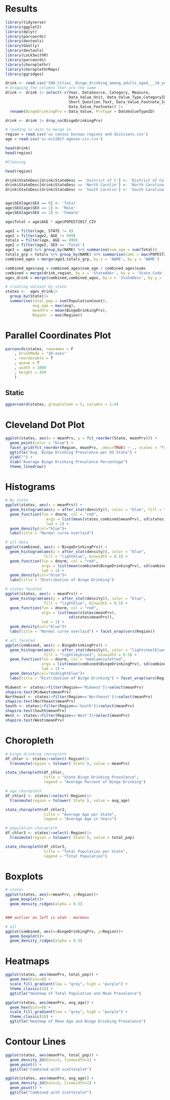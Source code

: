 # Results

```r
library(tidyverse)
library(ggplot2)
library(dplyr)
library(parcoords)
library(devtools)
library(GGally)
library(devtools)
library(Lock5withR)
library(parcoords)
library(choroplethr)
library(choroplethrMaps)
library(ggridges)
```


```r
drink <- read.csv('500_Cities__Binge_drinking_among_adults_aged___18_years.csv')
# dropping the columns that are the same
drink <- drink |> select(-c(Year, DataSource, Category, Measure, 
                            Data_Value_Unit, Data_Value_Type,CategoryID,MeasureId,
                            Short_Question_Text, Data_Value_Footnote_Symbol,
                            Data_Value_Footnote)) |> 
  rename(BingeDrinkingPrv = Data_Value, PrvType = DataValueTypeID)

drink <- drink |> drop_na(BingeDrinkingPrv)

# reading in data to merge in
region = read.csv('us census bureau regions and divisions.csv')
age = read.csv('sc-est2017-agesex-civ.csv')

head(drink)
head(region)
```


```r
#Cleaning

head(region)

drink$StateDesc[drink$StateDesc == 'District of C'] <- 'District of Columbia'
drink$StateDesc[drink$StateDesc == 'North Carolin'] <- 'North Carolina'
drink$StateDesc[drink$StateDesc == 'South Carolin'] <- 'South Carolina'


age$SEX[age$SEX == 0] <- 'Total'
age$SEX[age$SEX == 1] <- 'Male'
age$SEX[age$SEX == 2] <- 'Female'

age$Total = age$AGE * age$POPEST2017_CIV

age2 = filter(age, STATE != 0)
age2 = filter(age2, AGE != 999)
totals = filter(age, AGE == 999)
age2 = filter(age2, SEX == 'Total')
age3 =  age2 %>% group_by(NAME) %>% summarise(sum_age = sum(Total))
totals_grp = totals %>% group_by(NAME) %>% summarise(sums = max(POPEST2017_CIV))
combined_ages = merge(age3,totals_grp, by.x = 'NAME', by.y = 'NAME')

combined_ages$avg = combined_ages$sum_age / combined_ages$sums
combined = merge(drink,region, by.x = 'StateAbbr', by.y = 'State.Code')
ages_drink = merge(combined,combined_ages, by.x = 'StateDesc', by.y = 'NAME')
```

```r
# creating dataset by state
states <-  ages_drink|>
  group_by(State)|>
  summarise(total_pop = sum(PopulationCount), 
            avg_age = max(avg), 
            meanPrv = mean(BingeDrinkingPrv), 
            Region  = max(Region))
```



# Parallel Coordinates Plot
```r
parcoords(states, rownames = F 
    , brushMode = "1D-axes"
    , reorderable = T
    , queue = T    
    , width = 1000
    , height = 450
    )  
```

## Static
```r
ggparcoord(states, groupColumn = 5, columns = 1:4)
```


# Cleveland Dot Plot
```r
ggplot(states, aes(x = meanPrv, y = fct_reorder(State, meanPrv))) +
  geom_point(color = "blue") +
  facet_grid(fct_reorder(Region, meanPrv, .desc=TRUE) ~ ., scales = "free_y", space = "free_y") +
  ggtitle("Avg. Binge Drinking Prevalence per US State") +
  ylab("") +
  xlab("Average Binge Drinking Prevalence Percentage")
  theme_linedraw()
```

# Histograms
```r
# By state
ggplot(states, aes(x = meanPrv)) +
  geom_histogram(aes(y = after_stat(density)), color = "blue", fill = "lightblue", binwidth = 0.5) +
  geom_function(fun = dnorm, col = "red",
                  args = list(mean(states_combined$meanPrv), sd(states_combined$meanPrv)),
                  lwd = 1) +
  geom_density(col="blue")+
  labs(title = "Normal curve overlaid")
```

```r
# all data
ggplot(combined, aes(x = BingeDrinkingPrv)) +
  geom_histogram(aes(y = after_stat(density)), color = "blue", 
                 fill = "lightblue", binwidth = 0.5) +
  geom_function(fun = dnorm, col = "red",
                args = list(mean(combined$BingeDrinkingPrv), sd(combined$BingeDrinkingPrv)),
                lwd = 1) +
  geom_density(col="blue")+
  labs(title = "Distribution of Binge Drinking")
```

```r
# states faceted
ggplot(states, aes(x = meanPrv)) +
  geom_histogram(aes(y = after_stat(density)), color = "blue", 
                 fill = "lightblue", binwidth = 0.5) +
  geom_function(fun = dnorm, col = "red",
                args = list(mean(states$meanPrv), 
                            sd(states$meanPrv)),
                lwd = 1) +
  geom_density(col="blue")+
  labs(title = "Normal curve overlaid") + facet_wrap(vars(Region))
```

```r
# all faceted
ggplot(combined, aes(x = BingeDrinkingPrv)) +
  geom_histogram(aes(y = after_stat(density)), color = "lightsteelblue4",
                 fill = "lightskyblue1", binwidth = 0.5) +
  geom_function(fun = dnorm, col = "mediumvioletred",
                args = list(mean(combined$BingeDrinkingPrv), sd(combined$BingeDrinkingPrv)),
                lwd = 1) +
  geom_density(col="midnightblue")+
  labs(title = "Distribution of Binge Drinking") + facet_wrap(vars(Region))
```
```r
Midwest <- states|>filter(Region=='Midwest')|>select(meanPrv)
shapiro.test(Midwest$meanPrv)
Northeast <- states|>filter(Region=='Northeast')|>select(meanPrv)
shapiro.test(Northeast$meanPrv)
South <- states|>filter(Region=='South')|>select(meanPrv)
shapiro.test(South$meanPrv)
West <- states|>filter(Region=='West')|>select(meanPrv)
shapiro.test(West$meanPrv)
```

# Choropleth
```r
# binge drinking choropleth
df_chlor <- states|>select(-Region)|>
  transmute(region = tolower(`State`), value = meanPrv)

state_choropleth(df_chlor,
                 title = "State Binge Drinking Prevalence",
                 legend = "Average Percent of Binge Drinking")
```

```r
# age choropleth
df_chlor2 <- states|>select(-Region)|>
  transmute(region = tolower(`State`), value = avg_age)

state_choropleth(df_chlor2,
                 title = "Average Age per State",
                 legend = "Average Age in Years")
```

```r
# population choropleth
df_chlor3 <- states|>select(-Region)|>
  transmute(region = tolower(`State`), value = total_pop)

state_choropleth(df_chlor3,
                 title = "Total Population per State",
                 legend = "Total Population")
```

# Boxplots
```r
# states
ggplot(states, aes(x=meanPrv, y=Region))+
  geom_boxplot()+
  geom_density_ridges(alpha = 0.5)


### outlier on left is utah - mormons
```

```r
# all
ggplot(combined, aes(x=BingeDrinkingPrv, y=Region))+
  geom_boxplot()+
  geom_density_ridges(alpha = 0.5)
```


# Heatmaps

```r
ggplot(states, aes(meanPrv, total_pop)) + 
  geom_hex(bins=8) +
  scale_fill_gradient(low = "grey", high = "purple") +  
  theme_classic(18) +
  ggtitle("Heatmap of Total Population and Mean Prevalence")
```

```r
ggplot(states, aes(meanPrv, avg_age)) + 
  geom_hex(bins=8) +
  scale_fill_gradient(low = "grey", high = "purple") +  
  theme_classic(18) +
  ggtitle("Heatmap of Mean Age and Binge Drinking Prevalence")
```


# Contour Lines
```r
ggplot(states, aes(meanPrv, total_pop)) +
  geom_density_2d(bins=5, linewidth=1) +
  geom_point() +
  ggtitle("Combined with scatterplot")
```

```r
ggplot(states, aes(meanPrv, avg_age)) +
  geom_density_2d(bins=5, linewidth=1) +
  geom_point() +
  ggtitle("Combined with scatterplot")
```


